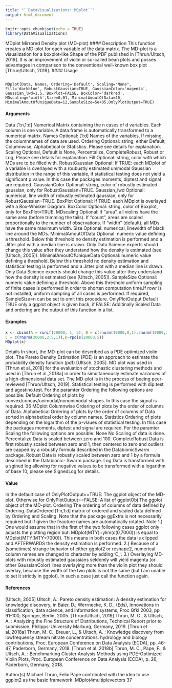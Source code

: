 ```yaml
---
title: "``DataVisualizations::MDplot``"
output: html_document
---
```



```r
knitr::opts_chunk$set(echo = TRUE)
library(DataVisualizations)
```

MDplot Mirrored Density plot (MD-plot)
#### Description
This function creates a MD-plot for each variable of the data matrix. The MD-plot is a visualization
for a boxplot-like Shape of the PDF published in [Thrun/Ultsch, 2019]. It is an improvement of
violin or so-called bean plots and posses advantages in comparison to the conventional well-known
box plot [Thrun/Ultsch, 2019].
#### Usage
<pre><code>
MDplot(Data, Names, Ordering='Default', Scaling="None",
Fill='darkblue', RobustGaussian=TRUE, GaussianColor='magenta',
Gaussian_lwd=1.5, BoxPlot=FALSE, BoxColor='darkred',
MDscaling='width',Size=0.01, MinimalAmoutOfData=40,
MinimalAmoutOfUniqueData=12,SampleSize=5e+05,OnlyPlotOutput=TRUE)
</code></pre>

#### Arguments
Data [1:n,1:d] Numerical Matrix containing the n cases of d variables. Each column is
one variable. A data.frame is automatically transformed to a numerical matrix.
Names Optional: [1:d] Names of the variables. If missing, the columnnames of data are
used.
Ordering Optional: string, either Default, Columnwise, Alphabetical or Statistics.
Please see details for explanation.
Scaling Optional, Default is None, Percentalize, CompleteRobust, Robust or Log,
Please see details for explanation.
Fill Optional: string, color with which MDs are to be filled with.
RobustGaussian Optional: If TRUE: each MDplot of a variable is overlayed with a roubustly estimated
unimodal Gaussian distribution in the range of this variable, if statistical
testing does not yield a significant p.value. In this case the packages moments,
diptest and signal are required.
GaussianColor Optional: string, color of robustly estimated gaussian, only for RobustGaussian=TRUE.
Gaussian_lwd Optional: numerical, line width of robustly estimated gaussian, only for RobustGaussian=TRUE.
BoxPlot Optional: If TRUE: each MDplot is overlayed with a Box-Whisker Diagram.
BoxColor Optional: string, color of Boxplot, only for BoxPlot=TRUE.
MDscaling Optional: if "area", all violins have the same area (before trimming the tails).
If "count", areas are scaled proportionally to the number of observations. If
"width" (default), all MDs have the same maximum width.
Size Optional: numerical, linewidth of black line around the MDs.
MinimalAmoutOfData
Optional: numeric value defining a threshold. Below this threshold no density
estimation is performed and a Jitter plot with a median line is drawn. Only Data
Science experts should change this value after they understand how the density
is estimated (see [Ultsch, 2005]).
MinimalAmoutOfUniqueData
Optional: numeric value defining a threshold. Below this threshold no density
estimation and statistical testing is performed and a Jitter plot with a median
line is drawn. Only Data Science experts should change this value after they
understand how the density is estimated (see [Ultsch, 2005]).
SampleSize Optional: numeric value defining a threshold. Above this threshold uniform
sampling of finite cases is performed in order to shorten computation time.If
rowr is not installed, uniform sampling of all cases is performed. If required,
SampleSize=n can be set to omit this procedure.
OnlyPlotOutput Default TRUE only a ggplot object is given back, if FALSE: Additinally Scaled
Data and ordering are the output of this function in a list.

#### Examples
```r
x <- cbind(A = runif(20000, 1, 5), B = c(rnorm(10000,0,1),rnorm(10000,2.6,1)),
C = c(rnorm(20000,2.5,1)),D=rpois(20000,5))
MDplot(x)
```
Details
In short, the MD-plot can be described as a PDE optimized violin plot. The Pareto Density Estimation
(PDE) is an approach to estimate the probability density function (pdf) [Ultsch, 2005].
MD plot was used in [Thrun et al.,2018] for the evaluation of stochastic clustering methods and
used in [Thrun et al.,2018a] in order to simultaneously estimate variances of a high-dimensional
data set. The MD-plot is in the process of beeing peer-reviewed [Thrun/Ultsch, 2019].
Statistical testing is performed with dip.test and agostino.test.
For the paramter Ordering the following options are possible:
Default Ordering of plots by convex/concav/unimodal/nonunimodal shapes. In this case the signal
is required.
36 MDplot
Columnwise Ordering of plots by the order of columns of Data.
Alphabetical Ordering of plots by the order of columns of Data sorted in alphabetical order by
column names.
Statistics Ordering of plots depending on the logarithm of the p-vlaues of statistical testing. In
this case the packages moments, diptest and signal are required.
For the paramter Scaling the following options are possible:
None No Scaling of data is done.
Percentalize Data is scaled between zero and 100.
CompleteRobust Data is first robustly scaled between zero and 1, then centered to zero and outliers
are capped by a robustly formula described in the DatabionicSwarm package.
Robust Data is robustly scaled between zero and 1 by a formula described in the Databionic-
Swarm package.
Log Data is transformed with a sgined log allowing for negative values to be transformed with a
logarithm of base 10, please see SignedLog for details.

#### Value

In the default case of OnlyPlotOutput==TRUE: The ggplot object of the MD-plot.
Otherwise for OnlyPlotOutput==FALSE: A list of
ggplotObj The ggplot object of the MD-plot.
Ordering The ordering of columns of data defined by Ordering.
DataOrdered [1:n,1:d] matrix of ordered and scaled data defined by Ordering and Scaling.
Note that the package ggExtra is not necessarily required but if given the feauture names are automatically
rotated.
Note
1.) One would assume that in the first of the two following cases ggplot only adjusts the plotting
region but:
MDplot(MTY)+ylim(c(0,7000)) is equal to MDplot(MTY[MTY<7000]).
This means in both cases the data is clipped and AFTERWARDS the density estimation is performed.
2.) Because of a (sometimes) strange behavior of either ggplot2 or reshape2, numerical column
names are changed to character by adding ’C_’.
3.) Overlaying MD-plots with robustly estimated gaussians seldomly will yield magenta (or other
GaussianColor) lines overlaying more than the violin plot they should overlay, because the width
of the two plots is not the same (but I am unable to set it strictly in ggplot). In such a case just call
the function again.

#### References

[Ultsch, 2005] Ultsch, A.: Pareto density estimation: A density estimation for knowledge discovery,
in Baier, D.; Werrnecke, K. D., (Eds), Innovations in classification, data science, and information
systems, Proc Gfkl 2003, pp 91-100, Springer, Berlin, 2005.
[Thrun/Ultsch, 2019] Thrun, M. C., & Ultsch, A. : Analyzing the Fine Structure of Distributions,
Technical Report prior to submission, Philipps-University Marburg, Germany, 2019.
[Thrun et al.,2018a] Thrun, M. C., Breuer, L., & Ultsch, A. : Knowledge discovery from lowfrequency
stream nitrate concentrations: hydrology and biology contributions, Proc. European
Conference on Data Analysis (ECDA), pp. 46-47, Paderborn, Germany, 2018.
[Thrun et al.,2018b] Thrun, M. C., Pape, F., & Ultsch, A. : Benchmarking Cluster Analysis Methods
using PDE-Optimized Violin Plots, Proc. European Conference on Data Analysis (ECDA), p. 26,
Paderborn, Germany, 2018.

Author(s)
Michael Thrun, Felix Pape contributed with the idea to use ggplot2 as the basic framework.
MDplot4multiplevectors 37
